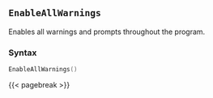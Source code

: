 ## `EnableAllWarnings`

Enables\index{warnings!enabling} all warnings and prompts throughout the program.

### Syntax {-}

``` .lua
EnableAllWarnings()
```

{{< pagebreak >}}
